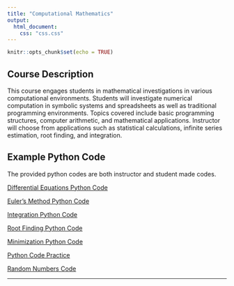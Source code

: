 ```yaml
---
title: "Computational Mathematics"
output:
  html_document:
    css: "css.css"
---
```


```r
knitr::opts_chunk$set(echo = TRUE)
```

## Course Description

This course engages students in mathematical investigations in various computational environments. Students will investigate numerical computation in symbolic systems and spreadsheets as well as traditional programming environments. Topics covered include basic programming structures, computer arithmetic, and mathematical applications. Instructor will choose from applications such as statistical calculations, infinite series estimation, root finding, and integration.

## Example Python Code

The provided python codes are both instructor and student made codes. 

[Differential Equations Python Code](https://mathr.math.appstate.edu/s/58f8b329c273f92cdd179/files/Website/AlexPettis/Comp%20Math/Diff_Equations_Python-Code.html)

[Euler's Method Python Code](https://mathr.math.appstate.edu/s/58f8b329c273f92cdd179/files/Website/AlexPettis/Comp%20Math/Euler_Python_Code.html)

[Integration Python Code](https://mathr.math.appstate.edu/s/58f8b329c273f92cdd179/files/Website/AlexPettis/Comp%20Math/Int_Python_Code.html)


[Root Finding Python Code](https://mathr.math.appstate.edu/s/58f8b329c273f92cdd179/files/Website/AlexPettis/Comp%20Math/Root_Finding_Code.html)

[Minimization Python Code](https://mathr.math.appstate.edu/s/58f8b329c273f92cdd179/files/Website/AlexPettis/Comp%20Math/Minimization_Python_Code.html)

[Python Code Practice](https://mathr.math.appstate.edu/s/58f8b329c273f92cdd179/files/Website/AlexPettis/Comp%20Math/Python_Code_Practice.html)

[Random Numbers Code](https://mathr.math.appstate.edu/s/58f8b329c273f92cdd179/files/Website/AlexPettis/Comp%20Math/Random_Numbers_Code.html)

__________
